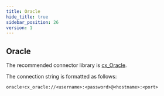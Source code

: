 ```yaml
---
title: Oracle
hide_title: true
sidebar_position: 26
version: 1
---
```


## Oracle

The recommended connector library is
[cx_Oracle](https://cx-oracle.readthedocs.io/en/latest/user_guide/installation.html).

The connection string is formatted as follows:

```
oracle+cx_oracle://<username>:<password>@<hostname>:<port>
```

